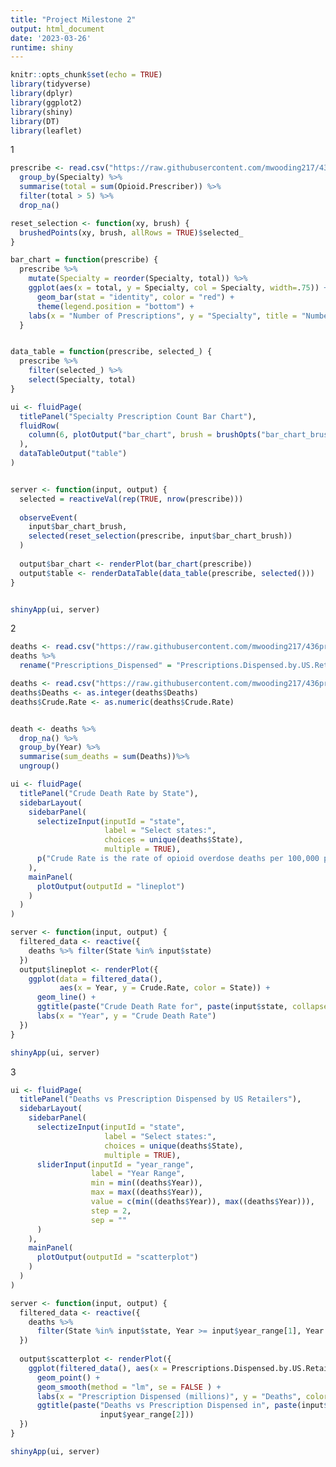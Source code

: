 ```yaml
---
title: "Project Milestone 2"
output: html_document
date: '2023-03-26'
runtime: shiny
---
```



```r
knitr::opts_chunk$set(echo = TRUE)
library(tidyverse)
library(dplyr)
library(ggplot2)
library(shiny)
library(DT)
library(leaflet)
```

1
```r
prescribe <- read.csv("https://raw.githubusercontent.com/mwooding217/436project/main/prescriber.csv") %>%
  group_by(Specialty) %>% 
  summarise(total = sum(Opioid.Prescriber)) %>%
  filter(total > 5) %>%
  drop_na()

reset_selection <- function(xy, brush) {
  brushedPoints(xy, brush, allRows = TRUE)$selected_
}

bar_chart = function(prescribe) {
  prescribe %>%
    mutate(Specialty = reorder(Specialty, total)) %>%
    ggplot(aes(x = total, y = Specialty, col = Specialty, width=.75)) +
      geom_bar(stat = "identity", color = "red") +
      theme(legend.position = "bottom") +
    labs(x = "Number of Prescriptions", y = "Specialty", title = "Number of Prescriptions Written per Specialty")
  }


data_table = function(prescribe, selected_) {
  prescribe %>%
    filter(selected_) %>%
    select(Specialty, total)
}

ui <- fluidPage(
  titlePanel("Specialty Prescription Count Bar Chart"),
  fluidRow(
    column(6, plotOutput("bar_chart", brush = brushOpts("bar_chart_brush", direction = "xy"),height = "800px"))
  ),
  dataTableOutput("table")
)


server <- function(input, output) {
  selected = reactiveVal(rep(TRUE, nrow(prescribe)))
  
  observeEvent(
    input$bar_chart_brush,
    selected(reset_selection(prescribe, input$bar_chart_brush))
  )
  
  output$bar_chart <- renderPlot(bar_chart(prescribe))
  output$table <- renderDataTable(data_table(prescribe, selected()))
}


shinyApp(ui, server)

```


2
```r
deaths <- read.csv("https://raw.githubusercontent.com/mwooding217/436project/main/deaths.csv")
deaths %>%
  rename("Prescriptions_Dispensed" = "Prescriptions.Dispensed.by.US.Retailers.in.that.year..millions.")
```

```r
deaths <- read.csv("https://raw.githubusercontent.com/mwooding217/436project/main/deaths.csv")
deaths$Deaths <- as.integer(deaths$Deaths)
deaths$Crude.Rate <- as.numeric(deaths$Crude.Rate)


death <- deaths %>%
  drop_na() %>%
  group_by(Year) %>%
  summarise(sum_deaths = sum(Deaths))%>%
  ungroup()

ui <- fluidPage(
  titlePanel("Crude Death Rate by State"),
  sidebarLayout(
    sidebarPanel(
      selectizeInput(inputId = "state",
                     label = "Select states:",
                     choices = unique(deaths$State),
                     multiple = TRUE),
      p("Crude Rate is the rate of opioid overdose deaths per 100,000 people in the given state and year.")
    ),
    mainPanel(
      plotOutput(outputId = "lineplot")
    )
  )
)

server <- function(input, output) {
  filtered_data <- reactive({
    deaths %>% filter(State %in% input$state)
  })
  output$lineplot <- renderPlot({
    ggplot(data = filtered_data(),
           aes(x = Year, y = Crude.Rate, color = State)) +
      geom_line() +
      ggtitle(paste("Crude Death Rate for", paste(input$state, collapse = ", "))) +
      labs(x = "Year", y = "Crude Death Rate")
  })
}

shinyApp(ui, server)

```

3

```r
ui <- fluidPage(
  titlePanel("Deaths vs Prescription Dispensed by US Retailers"),
  sidebarLayout(
    sidebarPanel(
      selectizeInput(inputId = "state",
                     label = "Select states:",
                     choices = unique(deaths$State),
                     multiple = TRUE),
      sliderInput(inputId = "year_range",
                  label = "Year Range",
                  min = min((deaths$Year)),
                  max = max((deaths$Year)),
                  value = c(min((deaths$Year)), max((deaths$Year))),
                  step = 2,
                  sep = ""
      )
    ),
    mainPanel(
      plotOutput(outputId = "scatterplot")
    )
  )
)

server <- function(input, output) {
  filtered_data <- reactive({
    deaths %>%
      filter(State %in% input$state, Year >= input$year_range[1], Year <= input$year_range[2])
  })
  
  output$scatterplot <- renderPlot({
    ggplot(filtered_data(), aes(x = Prescriptions.Dispensed.by.US.Retailers.in.that.year..millions., y = Deaths, col = State)) +
      geom_point() +
      geom_smooth(method = "lm", se = FALSE ) +
      labs(x = "Prescription Dispensed (millions)", y = "Deaths", color = "State") +
      ggtitle(paste("Deaths vs Prescription Dispensed in", paste(input$state, collapse = ", "), "from", input$year_range[1], "to",
                    input$year_range[2]))
  })
}

shinyApp(ui, server)

```

